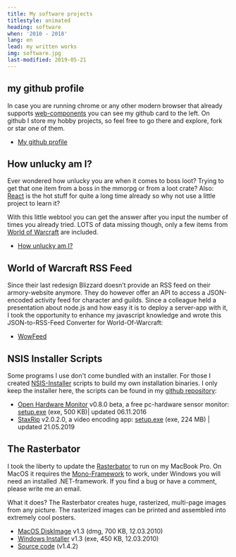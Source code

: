```yaml
---
title: My software projects
titlestyle: animated
heading: software
when: '2010 - 2018'
lang: en
lead: my written works
img: software.jpg
last-modified: 2019-05-21
---
```


## my github profile

<github-card class="figure--github" user="rejas"></github-card>

In case you are running chrome or any other modern browser that already supports [web-components](https://caniuse.com/#search=web%20component)
you can see my github card to the left. On github I store my hobby projects, so feel free to go there and explore, fork
or star one of them.

- [My github profile](https://github.com/rejas)

## How unlucky am I?

Ever wondered how unlucky you are when it comes to boss loot? Trying to get that one item from a boss in the mmorpg or
from a loot crate? Also: [React](https://reactjs.org/) is the hot stuff for quite a long time already so why not use a
little project to learn it?

With this little webtool you can get the answer after you input the number of times you already tried. LOTS of data
missing though, only a few items from [World of Warcraft](https://www.worldofwarcraft.com/) are included.

- [How unlucky am I?](https://howunluckyami.com)

## World of Warcraft RSS Feed

Since their last redesign Blizzard doesn’t provide an RSS feed on their armory-website anymore. They do however offer
an API to access a JSON-encoded activity feed for character and guilds. Since a colleague held a presentation about
node.js and how easy it is to deploy a server-app with it, I took the opportunity to enhance my javascript knowledge
and wrote this JSON-to-RSS-Feed Converter for World-Of-Warcraft:

<WowFeed />

- [WowFeed](https://wowfeed.herokuapp.com)

## NSIS Installer Scripts

Some programs I use don't come bundled with an installer. For those I created [NSIS-Installer](https://nsis.sourceforge.io/Main_Page)
scripts to build my own installation binaries. I only keep the installer here, the scripts can be found in my
[github repository](https://github.com/rejas/nsis):

- [Open Hardware Monitor](https://openhardwaremonitor.org) v0.8.0 beta, a free pc-hardware sensor monitor:
  [setup.exe](https://www.dropbox.com/s/wipwpubl1iq79n2/Open%20Hardware%20Monitor%20v0.8.0%20beta%20setup.exe?dl=0) (exe, 500 KB)| updated 06.11.2016
- [StaxRip](https://github.com/staxrip/staxrip) v2.0.2.0, a video encoding app:
  [setup.exe](https://www.dropbox.com/s/b7qlb8tpwfl22xy/StaxRip%20v2.0.2.0%20setup.exe?dl=0) (exe, 224 MB) | updated 21.05.2019

## The Rasterbator

I took the liberty to update the [Rasterbator](https://arje.net/rasterbator) to run on my MacBook Pro. On MacOS it
requires the [Mono-Framework](http://go-mono.com/) to work, under Windows you will need an installed .NET-framework. If
you find a bug or have a comment, please write me an email.

What it does? The Rasterbator creates huge, rasterized, multi-page images from any picture. The rasterized images can
be printed and assembled into extremely cool posters.

- [MacOS DiskImage](https://www.dropbox.com/s/3afekztizu6nfjv/The%20Rasterbator%20v1.3.dmg?dl=0) v1.3 (dmg, 700 KB, 12.03.2010)
- [Windows Installer](https://www.dropbox.com/s/q79xtkt7g1h9b13/The%20Rasterbator%20v1.3%20setup.exe?dl=0) v1.3 (exe, 450 KB, 12.03.2010)
- [Source code](https://github.com/rejas/rasterbator) (v1.4.2)
